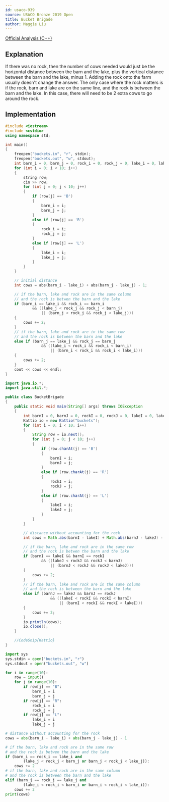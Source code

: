 ---
id: usaco-939
source: USACO Bronze 2019 Open
title: Bucket Brigade
author: Maggie Liu
---

[Official Analysis (C++)](http://www.usaco.org/current/data/sol_buckets_bronze_open19.html)

## Explanation

If there was no rock, then the number of cows needed would just be the
horizontal distance between the barn and the lake, plus the vertical distance
between the barn and the lake, minus $1$. Adding the rock onto the farm usually
doesn't change the answer. The only case where the rock matters is if the rock,
barn and lake are on the same line, and the rock is between the barn and the
lake. In this case, there will need to be $2$ extra cows to go around the rock.

## Implementation

<LanguageSection>

<CPPSection>

```cpp
#include <iostream>
#include <cstdio>
using namespace std;

int main()
{
	freopen("buckets.in", "r", stdin);
	freopen("buckets.out", "w", stdout);
	int barn_i = 0, barn_j = 0, rock_i = 0, rock_j = 0, lake_i = 0, lake_j = 0;
	for (int i = 0; i < 10; i++)
	{
		string row;
		cin >> row;
		for (int j = 0; j < 10; j++)
		{
			if (row[j] == 'B')
			{
				barn_i = i;
				barn_j = j;
			}
			else if (row[j] == 'R')
			{
				rock_i = i;
				rock_j = j;
			}
			else if (row[j] == 'L')
			{
				lake_i = i;
				lake_j = j;
			}
		}
	}

	// initial distance
	int cows = abs(barn_i - lake_i) + abs(barn_j - lake_j) - 1;

	// if the barn, lake and rock are in the same column
	// and the rock is betwen the barn and the lake
	if (barn_i == lake_i && rock_i == barn_i
			&& ((lake_j < rock_j && rock_j < barn_j)
				|| (barn_j < rock_j && rock_j < lake_j)))
	{
		cows += 2;
	}
	// if the barn, lake and rock are in the same row
	// and the rock is between the barn and the lake
	else if (barn_j == lake_j && rock_j == barn_j
				&& ((lake_i < rock_i && rock_i < barn_i)
					|| (barn_i < rock_i && rock_i < lake_i)))
	{
		cows += 2;
	}
	cout << cows << endl;
}
```

</CPPSection>

<JavaSection>

```java
import java.io.*;
import java.util.*;

public class BucketBrigade
{
	public static void main(String[] args) throws IOException
	{
		int barnI = 0, barnJ = 0, rockI = 0, rockJ = 0, lakeI = 0, lakeJ = 0;
		Kattio io = new Kattio("buckets");
		for (int i = 0; i < 10; i++)
		{
			String row = io.next();
			for (int j = 0; j < 10; j++)
			{
				if (row.charAt(j) == 'B')
				{
					barnI = i;
					barnJ = j;
				}
				else if (row.charAt(j) == 'R')
				{
					rockI = i;
					rockJ = j;
				}
				else if (row.charAt(j) == 'L')
				{
					lakeI = i;
					lakeJ = j;
				}
			}
		}

		// distance without accounting for the rock
		int cows = Math.abs(barnI - lakeI) + Math.abs(barnJ - lakeJ) - 1;

		// if the barn, lake and rock are in the same row
		// and the rock is betwen the barn and the lake
		if (barnI == lakeI && barnI == rockI
				&& ((lakeJ < rockJ && rockJ < barnJ)
					|| (barnJ < rockJ && rockJ < lakeJ)))
		{
			cows += 2;
		}
		// if the barn, lake and rock are in the same column
		// and the rock is between the barn and the lake
		else if (barnJ == lakeJ && barnJ == rockJ
					&& ((lakeI < rockI && rockI < barnI)
						|| (barnI < rockI && rockI < lakeI)))
		{
			cows += 2;
		}
		io.println(cows);
		io.close();
	}

	//CodeSnip{Kattio}
}
```

</JavaSection>

<PySection>

```py
import sys
sys.stdin = open("buckets.in", "r")
sys.stdout = open("buckets.out", "w")

for i in range(10):
	row = input()
	for j in range(10):
		if row[j] == "B":
			barn_i = i
			barn_j = j
		if row[j] == "R":
			rock_i = i
			rock_j = j
		if row[j] == "L":
			lake_i = i
			lake_j = j

# distance without accounting for the rock
cows = abs(barn_i - lake_i) + abs(barn_j - lake_j) - 1

# if the barn, lake and rock are in the same row
# and the rock is betwen the barn and the lake
if (barn_i == rock_i == lake_i and
		(lake_j < rock_j < barn_j or barn_j < rock_j < lake_j)):
	cows += 2
# if the barn, lake and rock are in the same column
# and the rock is between the barn and the lake
elif (barn_j == rock_j == lake_j and
		(lake_i < rock_i < barn_i or barn_i < rock_i < lake_i)):
	cows += 2
print(cows)
```

</PySection>

</LanguageSection>
